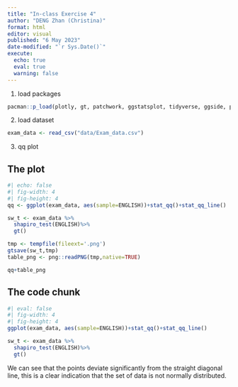 ```yaml
---
title: "In-class Exercise 4"
author: "DENG Zhan (Christina)"
format: html
editor: visual
published: "6 May 2023"
date-modified: "`r Sys.Date()`"
execute: 
  echo: true
  eval: true
  warning: false
---
```


1. load packages
```r
pacman::p_load(plotly, gt, patchwork, ggstatsplot, tidyverse, ggside, parameters,rstatix,patchwork)
```

2. load dataset

```r
exam_data <- read_csv("data/Exam_data.csv")
```
3. qq plot

::: {.panel-tabset}
## The plot
```r
#| echo: false 
#| fig-width: 4
#| fig-height: 4
qq <- ggplot(exam_data, aes(sample=ENGLISH))+stat_qq()+stat_qq_line()

sw_t <- exam_data %>% 
  shapiro_test(ENGLISH)%>% 
  gt()

tmp <- tempfile(fileext='.png')
gtsave(sw_t,tmp)
table_png <- png::readPNG(tmp,native=TRUE)

qq+table_png
```
## The code chunk
```r
#| eval: false
#| fig-width: 4
#| fig-height: 4
ggplot(exam_data, aes(sample=ENGLISH))+stat_qq()+stat_qq_line()

sw_t <- exam_data %>% 
  shapiro_test(ENGLISH)%>% 
  gt()

```
:::

::: callout-note
We can see that the points deviate significantly from the straight diagonal line, this is a clear indication that the set of data is not normally distributed.
:::
